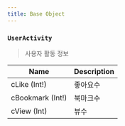 ```yaml
---
title: Base Object
---
```



### `UserActivity`
> 사용자 활동 정보

| Name | Description |
| -------- | -------- | 
| cLike (Int!)  | 좋아요수  | 
| cBookmark (Int!)  | 북마크수  | 
| cView (Int) | 뷰수
